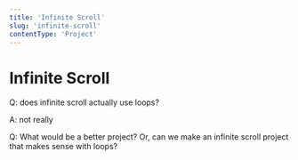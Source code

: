 ```yaml
---
title: 'Infinite Scroll'
slug: 'infinite-scroll'
contentType: 'Project'
---
```


# Infinite Scroll

Q: does infinite scroll actually use loops?

A: not really

Q: What would be a better project? Or, can we make an infinite scroll project that makes sense with
loops?
